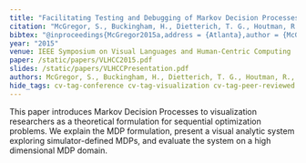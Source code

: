 ```yaml
---
title: "Facilitating Testing and Debugging of Markov Decision Processes with Interactive Visualization"
citation: "McGregor, S., Buckingham, H., Dietterich, T. G., Houtman, R., Montgomery, C., & Metoyer, R. (2015). Facilitating Testing and Debugging of Markov Decision Processes with Interactive Visualization. IEEE Symposium on Visual Languages and Human-Centric Computing."
bibtex: "@inproceedings{McGregor2015a,address = {Atlanta},author = {McGregor, Sean and Buckingham, Hailey and Dietterich, Thomas G. and Houtman, Rachel and Montgomery, Claire and Metoyer, Ron},booktitle = {IEEE Symposium on Visual Languages and Human-Centric Computing},title = {{Facilitating Testing and Debugging of Markov Decision Processes with Interactive Visualization}},year = {2015}}"
year: "2015"
venue: IEEE Symposium on Visual Languages and Human-Centric Computing
paper: /static/papers/VLHCC2015.pdf
slides: /static/papers/VLHCCPresentation.pdf
authors: McGregor, S., Buckingham, H., Dietterich, T. G., Houtman, R., Montgomery, C., & Metoyer, R.
hide_tags: cv-tag-conference cv-tag-visualization cv-tag-peer-reviewed cv-tag-talk cv-tag-safety
---
```

This paper introduces Markov Decision Processes to visualization researchers as a theoretical formulation for sequential optimization problems.
We explain the MDP formulation, present a visual analytic system exploring simulator-defined MDPs, and evaluate the system on a high dimensional MDP domain.
